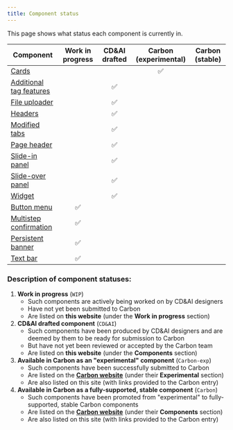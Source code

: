 ```yaml
---
title: Component status
---
```


<PageDescription>

This page shows what status each component is currently in.

</PageDescription>

| Component                                                    | Work in progress | CD&AI drafted | Carbon (experimental) | Carbon (stable) |
| ------------------------------------------------------------ | :--------------: | :-----------: | :-------------------: | :-------------: |
| [Cards](/components/card/usage)                              |                  |               |          ✅           |                 |
| [Additional tag features](/components/additional-tag-features)|                 |      ✅       |                       |                 |
| [File uploader](/components/file-uploader/usage)             |                  |      ✅       |                       |                 |
| [Headers](/components/headers)                               |                  |      ✅       |                       |                 |
| [Modified tabs](/components/modified-tabs)                   |                  |      ✅       |                       |                 |
| [Page header](/components/page-header)                       |                  |      ✅       |                       |                 |
| [Slide-in panel](/components/slide-in-panel)                 |                  |      ✅       |                       |                 |
| [Slide-over panel](/components/slide-over-panel/usage)       |                  |      ✅       |                       |                 |
| [Widget](/components/widget/usage)                           |                  |      ✅       |                       |                 |
| [Button menu](/wip/button-menu)                              |        ✅        |               |                       |                 |
| [Multistep confirmation](/wip/multistep-confirmation)        |        ✅        |               |                       |                 |
| [Persistent banner](/wip/persistent-banner)                  |        ✅        |               |                       |                 |
| [Text bar](/wip/text-bar)                                    |        ✅        |               |                       |                 |

### Description of component statuses:

1. **Work in progress** (`WIP`)
   - Such components are actively being worked on by CD&AI designers
   - Have not yet been submitted to Carbon
   - Are listed on **this website** (under the **Work in progress** section)
2. **CD&AI drafted component** (`CD&AI`)
   - Such components have been produced by CD&AI designers and are deemed by them to be ready for submission to Carbon
   - But have not yet been reviewed or accepted by the Carbon team
   - Are listed on **this website** (under the **Components** section)
3. **Available in Carbon as an "experimental" component** (`Carbon-exp`)
   - Such components have been successfully submitted to Carbon
   - Are listed on the **[Carbon website](https://www.carbondesignsystem.com/)** (under their **Experimental** section)
   - Are also listed on this site (with links provided to the Carbon entry)
4. **Available in Carbon as a fully-supported, stable component** (`Carbon`)
   - Such components have been promoted from "experimental" to fully-supported, stable Carbon components
   - Are listed on the **[Carbon website](https://www.carbondesignsystem.com/)** (under their **Components** section)
   - Are also listed on this site (with links provided to the Carbon entry)

